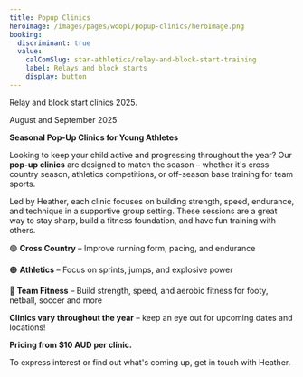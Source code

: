 ```yaml
---
title: Popup Clinics
heroImage: /images/pages/woopi/popup-clinics/heroImage.png
booking:
  discriminant: true
  value:
    calComSlug: star-athletics/relay-and-block-start-training
    label: Relays and block starts
    display: button
---
```

Relay and block start clinics 2025.&#x20;

August and September 2025



**Seasonal Pop-Up Clinics for Young Athletes**

Looking to keep your child active and progressing throughout the year? Our **pop-up clinics** are designed to match the season – whether it's cross country season, athletics competitions, or off-season base training for team sports.

Led by Heather, each clinic focuses on building strength, speed, endurance, and technique in a supportive group setting. These sessions are a great way to stay sharp, build a fitness foundation, and have fun training with others.

🟢 **Cross Country** – Improve running form, pacing, and endurance

🟠 **Athletics** – Focus on sprints, jumps, and explosive power

🔵 **Team Fitness** – Build strength, speed, and aerobic fitness for footy, netball, soccer and more

**Clinics vary throughout the year** – keep an eye out for upcoming dates and locations!

**Pricing from $10 AUD per clinic.**

To express interest or find out what's coming up, get in touch with Heather.
